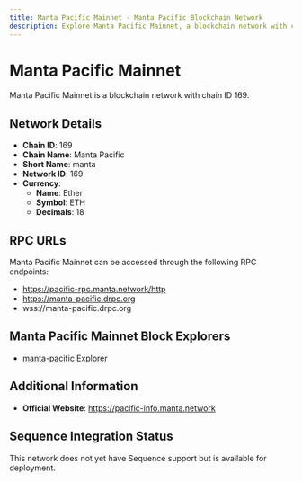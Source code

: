 ```yaml
--- 
title: Manta Pacific Mainnet - Manta Pacific Blockchain Network
description: Explore Manta Pacific Mainnet, a blockchain network with chain ID 169. Learn about its native currency, Ether, and how to interact with the network.
---
```


# Manta Pacific Mainnet

Manta Pacific Mainnet is a blockchain network with chain ID 169.

## Network Details

- **Chain ID**: 169
- **Chain Name**: Manta Pacific
- **Short Name**: manta
- **Network ID**: 169
- **Currency**: 
  - **Name**: Ether
  - **Symbol**: ETH
  - **Decimals**: 18

## RPC URLs

Manta Pacific Mainnet can be accessed through the following RPC endpoints:

- https://pacific-rpc.manta.network/http
- https://manta-pacific.drpc.org
- wss://manta-pacific.drpc.org

## Manta Pacific Mainnet Block Explorers

- [manta-pacific Explorer](https://pacific-explorer.manta.network)

## Additional Information

- **Official Website**: https://pacific-info.manta.network

## Sequence Integration Status

This network does not yet have Sequence support but is available for deployment.

